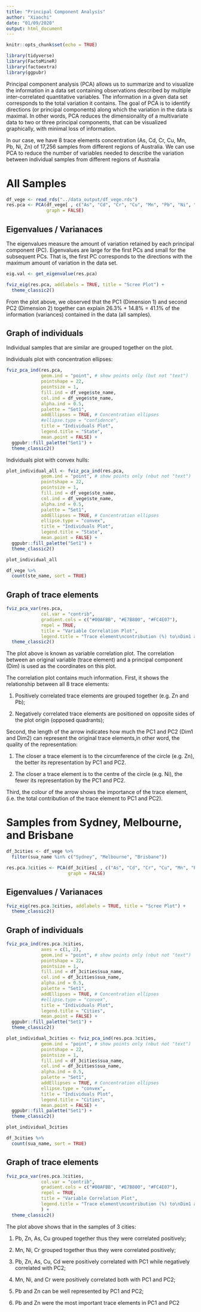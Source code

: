 ```yaml
---
title: "Principal Component Analysis"
author: "Xiaochi"
date: "01/09/2020"
output: html_document
---
```


```r
knitr::opts_chunk$set(echo = TRUE)

library(tidyverse)
library(FactoMineR)
library(factoextra)
library(ggpubr)
```

Principal component analysis (PCA) allows us to summarize and to visualize the information in a data set containing observations described by multiple inter-correlated quantitative variables.
The information in a given data set corresponds to the total variation it contains. 
The goal of PCA is to identify directions (or principal components) along which the variation in the data is maximal.
In other words, PCA reduces the dimensionality of a multivariate data to two or three principal components, that can be visualized graphically, with minimal loss of information.

In our case, we have 8 trace elements concentration (As, Cd, Cr, Cu, Mn, Pb, Ni, Zn) of 17,256 samples from different regions of Australia. 
We can use PCA to reduce the number of variables needed to describe the variation between individual samples from different regions of Australia


# All Samples


```r
df_vege <- read_rds("../data_output/df_vege.rds")
res.pca <- PCA(df_vege[ , c("As", "Cd", "Cr", "Cu", "Mn", "Pb", "Ni", "Zn")], 
               graph = FALSE)
```

## Eigenvalues / Varianaces

The eigenvalues measure the amount of variation retained by each principal component (PC). 
Eigenvalues are large for the first PCs and small for the subsequent PCs.
That is, the first PC corresponds to the directions with the maximum amount of variation in the data set.

```r
eig.val <- get_eigenvalue(res.pca)
```


```r
fviz_eig(res.pca, addlabels = TRUE, title = "Scree Plot") +
  theme_classic2()
```

From the plot above, we observed that the PC1 (Dimension 1) and second PC2 (Dimension 2) together can explain 26.3% + 14.8% = 41.1% of the information (variances) contained in the data (all samples).

## Graph of individuals

Individual samples that are similar are grouped together on the plot.

Individuals plot with concentration ellipses:

```r
fviz_pca_ind(res.pca,
             geom.ind = "point", # show points only (but not "text")
             pointshape = 22,
             pointsize = 1,
             fill.ind = df_vege$ste_name,
             col.ind = df_vege$ste_name,
             alpha.ind = 0.5,
             palette = "Set1",
             addEllipses = TRUE, # Concentration ellipses
             #ellipse.type = "confidence",
             title = "Individuals Plot",
             legend.title = "State",
             mean.point = FALSE) +
  ggpubr::fill_palette("Set1") +
  theme_classic2()
```


Individuals plot with convex hulls:

```r
plot_individual_all <- fviz_pca_ind(res.pca,
             geom.ind = "point", # show points only (nbut not "text")
             pointshape = 22,
             pointsize = 1,
             fill.ind = df_vege$ste_name,
             col.ind = df_vege$ste_name,
             alpha.ind = 0.5,
             palette = "Set1",
             addEllipses = TRUE, # Concentration ellipses
             ellipse.type = "convex",
             title = "Individuals Plot",
             legend.title = "State",
             mean.point = FALSE) +
  ggpubr::fill_palette("Set1") +
  theme_classic2()

plot_individual_all
```


```r
df_vege %>% 
  count(ste_name, sort = TRUE)
```

## Graph of trace elements

```r
fviz_pca_var(res.pca, 
             col.var = "contrib",
             gradient.cols = c("#00AFBB", "#E7B800", "#FC4E07"),
             repel = TRUE,
             title = "Variable Correlation Plot",
             legend.title = "Trace element\ncontribution (%) to\nDim1 and Dim2") +
  theme_classic2()
```

The plot above is known as variable correlation plot.
The correlation between an original variable (trace element) and a principal component (Dim) is used as the coordinates on this plot.

The correlation plot contains much information. 
First, it shows the relationship between all 8 trace elements:

1. Positively correlated trace elements are grouped together (e.g. Zn and Pb);

2. Negatively correlated trace elements are positioned on opposite sides of the plot origin (opposed quadrants);

Second, the length of the arrow indicates how much the PC1 and PC2 (Dim1 and Dim2) can represent the original trace elements,in other word, the quality of the representation:

1. The closer a trace element is to the circumference of the circle (e.g. Zn), the better its representation by PC1 and PC2.

2. The closer a trace element is to the centre of the circle (e.g. Ni), the fewer its representation by the PC1 and PC2.

Third, the colour of the arrow shows the importance of the trace element, (i.e. the total contribution of the trace element to PC1 and PC2). 


# Samples from Sydney, Melbourne, and Brisbane

```r
df_3cities <- df_vege %>% 
  filter(sua_name %in% c("Sydney", "Melbourne", "Brisbane"))

res.pca.3cities <- PCA(df_3cities[ , c("As", "Cd", "Cr", "Cu", "Mn", "Pb", "Ni", "Zn")], 
                       graph = FALSE)
```

## Eigenvalues / Varianaces

```r
fviz_eig(res.pca.3cities, addlabels = TRUE, title = "Scree Plot") +
  theme_classic2()
```

## Graph of individuals

```r
fviz_pca_ind(res.pca.3cities,
             axes = c(1, 2),
             geom.ind = "point", # show points only (nbut not "text")
             pointshape = 22,
             pointsize = 1,
             fill.ind = df_3cities$sua_name,
             col.ind = df_3cities$sua_name,
             alpha.ind = 0.5,
             palette = "Set1",
             addEllipses = TRUE, # Concentration ellipses
             #ellipse.type = "convex",
             title = "Individuals Plot",
             legend.title = "Cities",
             mean.point = FALSE) +
  ggpubr::fill_palette("Set1") +
  theme_classic2()
```


```r
plot_individual_3cities <- fviz_pca_ind(res.pca.3cities,
             geom.ind = "point", # show points only (nbut not "text")
             pointshape = 22,
             pointsize = 1,
             fill.ind = df_3cities$sua_name,
             col.ind = df_3cities$sua_name,
             alpha.ind = 0.5,
             palette = "Set1",
             addEllipses = TRUE, # Concentration ellipses
             ellipse.type = "convex",
             title = "Individuals Plot",
             legend.title = "Cities",
             mean.point = FALSE) +
  ggpubr::fill_palette("Set1") +
  theme_classic2()

plot_individual_3cities
```


```r
df_3cities %>% 
  count(sua_name, sort = TRUE)
```

## Graph of trace elements

```r
fviz_pca_var(res.pca.3cities, 
             col.var = "contrib",
             gradient.cols = c("#00AFBB", "#E7B800", "#FC4E07"),
             repel = TRUE,
             title = "Variable Correlation Plot",
             legend.title = "Trace element\ncontribution (%) to\nDim1 and Dim2"
             ) +
  theme_classic2()
```

The plot above shows that in the samples of 3 cities:

1. Pb, Zn, As, Cu grouped together thus they were correlated positively;

2. Mn, Ni, Cr grouped together thus they were correlated positively;

3. Pb, Zn, As, Cu, Cd were positively correlated with PC1 while negatively correlated with PC2;

4. Mn, Ni, and Cr were positively correlated both with PC1 and PC2;

5. Pb and Zn can be well represented by PC1 and PC2;

6. Pb and Zn were the most important trace elements in PC1 and PC2



